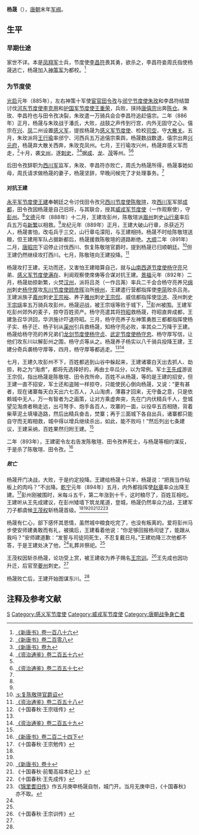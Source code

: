 {{cleanup-jargon|time=2017-03-29T04:00:43+00:00}}
{{Infobox Biography
| subject_name   = 楊晟
| image_name     = 
| image_size     = 
| image_caption  =
| date_of_birth  = 9世纪
| place_of_birth = [[唐朝|唐朝]]
| date_of_death  = 894年6月21日
| place_of_death = [[唐朝|唐朝]][[彭州|彭州]]
| occupation     = 唐朝将领
}}

'''杨晟'''（{{bd|9世纪||894年|6月21日|catIdx=Y}}），[[唐朝|唐朝]]末年[[军阀|军阀]]。

== 生平 ==
=== 早期仕途 ===
家世不详。本是[[凤翔军|凤翔军]]士兵，节度使[[李昌符_(凤翔节度使)|李昌符]]畏其勇，欲杀之，李昌符妾周氏指使杨晟逃亡，杨晟加入[[神策军|神策军]]为都校。<ref name=NBT186>[[:s:新唐书/卷186|《新唐书》卷一百八十六]]</ref>

=== 为节度使 ===
[[光启|光启]]元年（885年），左右神策十军使[[宦官|宦官]][[田令孜|田令孜]]与[[邠宁节度使|邠宁节度使]][[朱玫_(唐朝)|朱玫]]和李昌符结盟讨伐[[河东节度使|河东节度使]][[李克用|李克用]]和[[护国军节度使|护国军节度使]][[王重荣|王重荣]]，兵败，挟持[[唐僖宗|唐僖宗]]出奔[[陈仓|陈仓]]。朱玫、李昌符也与田令孜决裂，朱玫遣一万骑兵会合李昌符追赶僖宗。二年（886年）正月，杨晟与朱玫战于潘氏，大败，战鼓之声传到行宫，内外无固守之心。僖宗在[[兴州|兴]]、[[凤州|凤]]二州设置[[感义军|感义军]]，提拔杨晟为[[感义军节度使|感义军节度使]]、检校[[司空|司空]]，守[[大散关|大散关]]。五月，朱玫派将[[王行瑜|王行瑜]]率邠宁、河西兵五万追僖宗乘舆，杨晟数战数退，僖宗出奔[[兴元府|兴元府]]，杨晟弃大散关西奔，朱玫克凤州。七月，王行瑜攻兴州，杨晟弃感义军而走，<ref>[[:s:新唐书/卷208|《新唐书》卷二百零八]]</ref>十月，袭[[文州_(北周)|文州]]，逐[[刺史|刺史]]，<ref>[[:s:新唐书/卷009|《新唐书》卷九]]</ref><ref>[[:s:资治通鉴/卷256|《资治通鉴》卷二百五十六]]</ref>据[[成州_(西魏)|成]]、[[龙州_(唐朝)|龙]]、[[茂州|茂]]等州。<ref name=NBT186/><ref name=ZZTJ257>[[:s:资治通鉴/卷257|《资治通鉴》卷二百五十七]]</ref>

后田令孜辞职为[[西川军|西川军]]监军，朱玫、李昌符亦败亡，周氏为杨晟所得，杨晟事她如母，周氏请求做杨晟的妻子，杨晟坚辞，早晚问候完了才处理事务。<ref name=NBT186/>

==== 对抗王建 ====
[[永平军节度使|永平军节度使]][[王建_(前蜀)|王建]]奉朝廷之令讨伐田令孜兄[[西川节度使|西川节度使]][[陈敬瑄|陈敬瑄]]，攻[[西川军|西川军]]军部[[成都|成都]]，田令孜因杨晟是自己旧将，与其联合，授其[[威戎军节度使|威戎军节度使]]（一作观察使），守[[彭州_(垂拱)|彭州]]。<ref name=NBT186/>[[文德_(唐朝)|文德]]元年（888年）十二月，王建攻彭州，陈敬瑄派[[眉州|眉州]]刺史[[山行章|山行章]]率后兵五万屯[[新繁|新繁]]以相救。<ref name=ZZTJ257/>龙纪元年（889年）正月，王建大破山行章，杀获近万人，杨晟害怕，改屯兵于三交，山行章屯濛阳，与王建相持。杨晟不时给陈敬瑄送粮，但王建用军队占据新都后，杨晟援救陈敬瑄的道路断绝。[[大顺_(唐朝)|大顺]]二年（891年）二月，[[唐昭宗|唐昭宗]]下诏停止讨伐西川、恢复陈敬瑄官爵时，提到杨晟已归顺朝廷。<ref>[[:s:复陈敬瑄官爵诏|:s:复陈敬瑄官爵诏]]</ref>但王建仍然继续攻打西川。七月，陈敬瑄向王建投降。<ref>[[:s:资治通鉴/卷258|《资治通鉴》卷二百五十八]]</ref>

杨晟攻打王建，无功而还，又害怕王建暗算自己，就与[[山南西道节度使|山南西道节度使]][[杨守亮|杨守亮]]兄弟、[[感义军节度使|感义军节度使]][[满存|满存]]、利阆观察使席俦等合谋对抗王建。[[景福_(唐朝)|景福]]元年（892年）二月，杨晟劫掠新繁，火焚[[汉州|汉州]]，派将吕尧（一作吕荛）率兵二千会合杨守亮养兄[[绵州|绵州]]刺史[[杨守厚|杨守厚]]攻[[东川节度使|东川节度使]][[顾彦晖|顾彦晖]]治所[[梓州|梓州]]，王建遣行营都指挥使[[李简|李简]]败杀吕尧。王建派族子[[嘉州|嘉州]]刺史[[王宗裕|王宗裕]]、养子[[雅州|雅州]]刺史[[王宗侃|王宗侃]]、威信都指挥使[[华洪|华洪]]、茂州刺史[[王宗瑶|王宗瑶]]率五万骑兵攻彭州，杨晟迎战，被王宗瑶等败于城下，<ref>《十国春秋·王宗瑶传》</ref>彭州被围。王建军吃彭州郊外的麦子，掠夺百姓资产。杨守亮遣其将[[符昭|符昭]]救杨晟，符昭直奔成都，王建急召华洪回，华洪施计吓退符昭。三月，杨守亮养子左神策勇胜三都都指挥使杨子实、杨子迁、杨子钊从[[渠州|渠州]]引兵救杨晟，知杨守亮必败，率其众二万降于王建。杨晟给杨守亮的养兄弟们[[龙剑节度使|龙剑节度使]][[杨守贞|杨守贞]]、[[武定节度使|武定节度使]][[杨守忠|杨守忠]]、杨守厚写信，让他们攻东川以解彭州之围，杨守贞等从之。杨晟养子杨实以八千骑兵投降王建，王建分奇兵袭杨守厚等，四月，杨守厚等都逃走。<ref name=NBT186/><ref name=ZZTJ259>[[:s:资治通鉴/卷259|《资治通鉴》卷二百五十九]]</ref>

七月，王建久攻彭州不下，百姓都逃到山谷中躲起来，王建诸寨白天出去抓人、劫掠，称之为“淘虏”，都将先选择好的，再由士卒瓜分，以为常例。军士[[王先成|王先成]]游说王宗侃，指出杨晟是陈敬瑄、田令孜所命，百姓不从杨晟，等的是王建的招安，但王建一直不招安，军士还和盗贼一样掠夺，只能使民心倒向杨晟，又说：“更有甚者，现在诸寨每天白天出六七百人，入山淘虏，薄暮才回来，无守备之意，只是依赖城中无人，万一有智者为之画策，让对方乘虚奔突，先在门内伏精兵千人，登城望见淘虏者稍走远，出弓弩手、炮手各百人，攻寨的一面，以役卒五百相随，背着柴草泥土填壕造路，然后出精兵奋击，焚寨；再于三面城下各自出兵，诸寨都只能自守而无暇相救，城中得以增兵继续杀出，如此，能不败吗！”然后列出七条建议，王建采纳，百姓果然归附王建。<ref name=ZZTJ259/>

二年（893年），王建密令左右告发陈敬瑄、田令孜养死士，与杨晟等相约谋反，于是杀了陈敬瑄、田令孜。<ref>[[:s:新唐书/卷224下|《新唐书》卷二百二十四下]]</ref>

===== 败亡 =====
杨晟开门决战，大败，于是约定投降。王建给杨晟十只羊，杨晟说：“把我当作砧板上的肉吗？”不出降。[[乾宁|乾宁]]元年（894年）五月，内外都指挥使[[王宗勉|赵章]]率众出降王建。<ref>《十国春秋·王宗勉传》</ref>彭州刚被围时，米每斗五千，第二年涨到十千，这时粮尽了，百姓互相吃。王建听从王先成建议，在彭州矮墙下筑龙尾道，登城，杨晟仍然率众力战，王建军刀子都虞候[[王茂权|王茂权]]斩杨晟首级。<ref name=NBT186/><ref name=ZZTJ259/><ref>[[:s:新唐书/卷010|《新唐书》卷十]]</ref><ref name=SGCQ35>《十国春秋·前蜀高祖本纪上》</ref><ref name=SGCQ42>《十国春秋·王先成传》</ref><ref>《[[锦里耆旧传|锦里耆旧传]]》作五月庚申杨晟自刎，城门开。当月无庚申日，《十国春秋》亦不取。</ref>

杨晟有仁心，部下感怀其恩情，虽然城中粮食吃完了，也没有叛离的。爱将彭州马步使安师建勇敢而有礼，被擒后，王建看着他说：“你足够回报杨司徒了，能跟从我吗？”安师建道歉：“发誓与司徒同死生，不忍复戴日月。”王建劝降三次他都不答，于是王建处决了他，<ref name=NBT186/>礼葬并祭祀。<ref name=ZZTJ259/>

王茂权因斩杀杨晟，论功受上赏，被王建收为养子赐名[[王宗训|王宗训]]。<ref>《十国春秋·王宗训传》</ref>王先成也因功升迁，后官至[[夔州|夔州]]刺史。<ref name=SGCQ42/>

杨晟败亡后，王建开始图谋东川。<ref name=SGCQ35/>

== 注释及参考文献 ==
{{reflist|2}}

{{DEFAULTSORT:Y}}
[[Category:杨姓|S]]
[[Category:感义军节度使|Category:感义军节度使]]
[[Category:威戎军节度使|Category:威戎军节度使]]
[[Category:唐朝战争身亡者|Category:唐朝战争身亡者]]